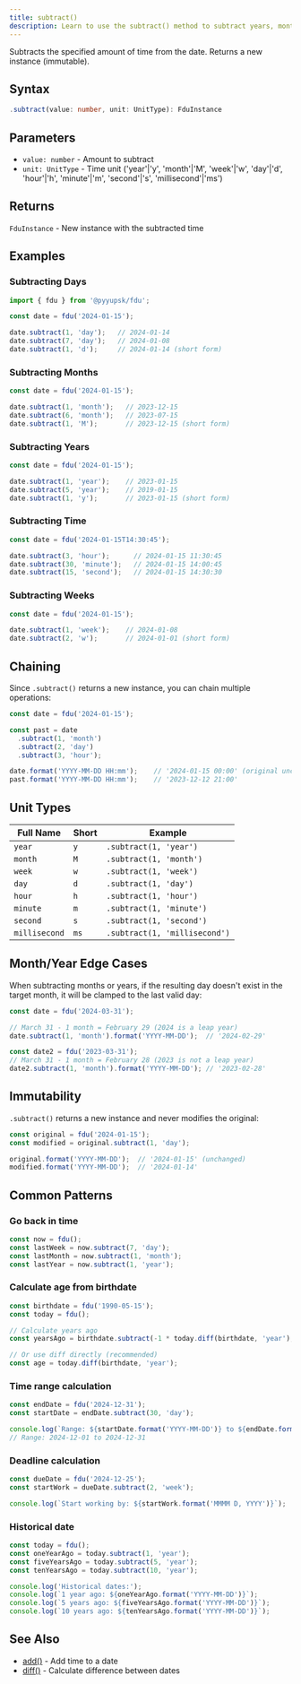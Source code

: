 ```yaml
---
title: subtract()
description: Learn to use the subtract() method to subtract years, months, weeks, days, hours, minutes, seconds, and milliseconds from dates. Master immutable date manipulation, chaining operations, handling month/year edge cases, and calculating historical dates, time ranges, and deadlines with practical examples.
---
```


Subtracts the specified amount of time from the date. Returns a new instance (immutable).

## Syntax

```typescript
.subtract(value: number, unit: UnitType): FduInstance
```

## Parameters

- `value: number` - Amount to subtract
- `unit: UnitType` - Time unit ('year'|'y', 'month'|'M', 'week'|'w', 'day'|'d', 'hour'|'h', 'minute'|'m', 'second'|'s', 'millisecond'|'ms')

## Returns

`FduInstance` - New instance with the subtracted time

## Examples

### Subtracting Days

```typescript
import { fdu } from '@pyyupsk/fdu';

const date = fdu('2024-01-15');

date.subtract(1, 'day');   // 2024-01-14
date.subtract(7, 'day');   // 2024-01-08
date.subtract(1, 'd');     // 2024-01-14 (short form)
```

### Subtracting Months

```typescript
const date = fdu('2024-01-15');

date.subtract(1, 'month');   // 2023-12-15
date.subtract(6, 'month');   // 2023-07-15
date.subtract(1, 'M');       // 2023-12-15 (short form)
```

### Subtracting Years

```typescript
const date = fdu('2024-01-15');

date.subtract(1, 'year');    // 2023-01-15
date.subtract(5, 'year');    // 2019-01-15
date.subtract(1, 'y');       // 2023-01-15 (short form)
```

### Subtracting Time

```typescript
const date = fdu('2024-01-15T14:30:45');

date.subtract(3, 'hour');      // 2024-01-15 11:30:45
date.subtract(30, 'minute');   // 2024-01-15 14:00:45
date.subtract(15, 'second');   // 2024-01-15 14:30:30
```

### Subtracting Weeks

```typescript
const date = fdu('2024-01-15');

date.subtract(1, 'week');    // 2024-01-08
date.subtract(2, 'w');       // 2024-01-01 (short form)
```

## Chaining

Since `.subtract()` returns a new instance, you can chain multiple operations:

```typescript
const date = fdu('2024-01-15');

const past = date
  .subtract(1, 'month')
  .subtract(2, 'day')
  .subtract(3, 'hour');

date.format('YYYY-MM-DD HH:mm');    // '2024-01-15 00:00' (original unchanged)
past.format('YYYY-MM-DD HH:mm');    // '2023-12-12 21:00'
```

## Unit Types

| Full Name | Short | Example |
|-----------|-------|---------|
| `year` | `y` | `.subtract(1, 'year')` |
| `month` | `M` | `.subtract(1, 'month')` |
| `week` | `w` | `.subtract(1, 'week')` |
| `day` | `d` | `.subtract(1, 'day')` |
| `hour` | `h` | `.subtract(1, 'hour')` |
| `minute` | `m` | `.subtract(1, 'minute')` |
| `second` | `s` | `.subtract(1, 'second')` |
| `millisecond` | `ms` | `.subtract(1, 'millisecond')` |

## Month/Year Edge Cases

When subtracting months or years, if the resulting day doesn't exist in the target month, it will be clamped to the last valid day:

```typescript
const date = fdu('2024-03-31');

// March 31 - 1 month = February 29 (2024 is a leap year)
date.subtract(1, 'month').format('YYYY-MM-DD');  // '2024-02-29'

const date2 = fdu('2023-03-31');
// March 31 - 1 month = February 28 (2023 is not a leap year)
date2.subtract(1, 'month').format('YYYY-MM-DD'); // '2023-02-28'
```

## Immutability

`.subtract()` returns a new instance and never modifies the original:

```typescript
const original = fdu('2024-01-15');
const modified = original.subtract(1, 'day');

original.format('YYYY-MM-DD');  // '2024-01-15' (unchanged)
modified.format('YYYY-MM-DD');  // '2024-01-14'
```

## Common Patterns

### Go back in time

```typescript
const now = fdu();
const lastWeek = now.subtract(7, 'day');
const lastMonth = now.subtract(1, 'month');
const lastYear = now.subtract(1, 'year');
```

### Calculate age from birthdate

```typescript
const birthdate = fdu('1990-05-15');
const today = fdu();

// Calculate years ago
const yearsAgo = birthdate.subtract(-1 * today.diff(birthdate, 'year'), 'year');

// Or use diff directly (recommended)
const age = today.diff(birthdate, 'year');
```

### Time range calculation

```typescript
const endDate = fdu('2024-12-31');
const startDate = endDate.subtract(30, 'day');

console.log(`Range: ${startDate.format('YYYY-MM-DD')} to ${endDate.format('YYYY-MM-DD')}`);
// Range: 2024-12-01 to 2024-12-31
```

### Deadline calculation

```typescript
const dueDate = fdu('2024-12-25');
const startWork = dueDate.subtract(2, 'week');

console.log(`Start working by: ${startWork.format('MMMM D, YYYY')}`);
```

### Historical date

```typescript
const today = fdu();
const oneYearAgo = today.subtract(1, 'year');
const fiveYearsAgo = today.subtract(5, 'year');
const tenYearsAgo = today.subtract(10, 'year');

console.log('Historical dates:');
console.log(`1 year ago: ${oneYearAgo.format('YYYY-MM-DD')}`);
console.log(`5 years ago: ${fiveYearsAgo.format('YYYY-MM-DD')}`);
console.log(`10 years ago: ${tenYearsAgo.format('YYYY-MM-DD')}`);
```

## See Also

- [add()](/docs/api/add) - Add time to a date
- [diff()](/docs/api/diff) - Calculate difference between dates
